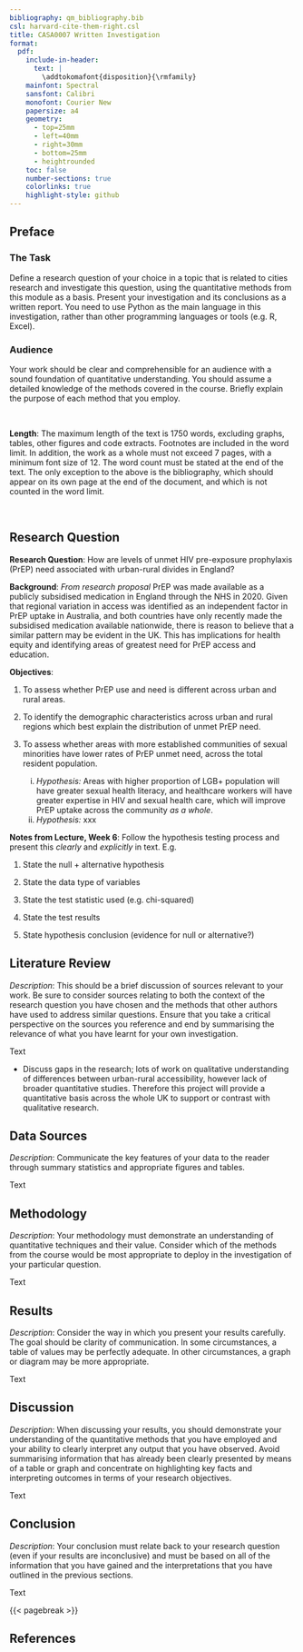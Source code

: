```yaml
---
bibliography: qm_bibliography.bib
csl: harvard-cite-them-right.csl
title: CASA0007 Written Investigation
format:
  pdf:
    include-in-header:
      text: |
        \addtokomafont{disposition}{\rmfamily}
    mainfont: Spectral
    sansfont: Calibri
    monofont: Courier New
    papersize: a4
    geometry:
      - top=25mm
      - left=40mm
      - right=30mm
      - bottom=25mm
      - heightrounded
    toc: false
    number-sections: true
    colorlinks: true
    highlight-style: github
---
```


## Preface

### The Task

Define a research question of your choice in a topic that is related to cities research and investigate this question, using the quantitative methods from this module as a basis. Present your investigation and its conclusions as a written report. You need to use Python as the main language in this investigation, rather than other programming languages or tools (e.g. R, Excel).

### Audience

Your work should be clear and comprehensible for an audience with a sound foundation of quantitative understanding. You should assume a detailed knowledge of the methods covered in the course. Briefly explain the purpose of each method that you employ.

\

**Length**: The maximum length of the text is 1750 words, excluding graphs, tables, other figures and code extracts. Footnotes are included in the word limit. In addition, the work as a whole must not exceed 7 pages, with a minimum font size of 12. The word count must be stated at the end of the text. The only exception to the above is the bibliography, which should appear on its own page at the end of the document, and which is not counted in the word limit.

\

## Research Question

**Research Question**: How are levels of unmet HIV pre-exposure prophylaxis (PrEP) need associated with urban-rural divides in England?

**Background**: *From research proposal* PrEP was made available as a publicly subsidised medication in England through the NHS in 2020. Given that regional variation in access was identified as an independent factor in PrEP uptake in Australia, and both countries have only recently made the subsidised medication available nationwide, there is reason to believe that a similar pattern may be evident in the UK. This has implications for health equity and identifying areas of greatest need for PrEP access and education.

**Objectives**:

1.  To assess whether PrEP use and need is different across urban and rural areas.

2.  To identify the demographic characteristics across urban and rural regions which best explain the distribution of unmet PrEP need.

3.  To assess whether areas with more established communities of sexual minorities have lower rates of PrEP unmet need, across the total resident population.

    i.  *Hypothesis:* Areas with higher proportion of LGB+ population will have greater sexual health literacy, and healthcare workers will have greater expertise in HIV and sexual health care, which will improve PrEP uptake across the community *as a whole*.
    ii. *Hypothesis:* xxx
  
  
**Notes from Lecture, Week 6**: Follow the hypothesis testing process and present this *clearly* and *explicitly* in text. E.g.  

1.    State the null + alternative hypothesis

2.    State the data type of variables

3.    State the test statistic used (e.g. chi-squared)

4.    State the test results

5.    State hypothesis conclusion (evidence for null or alternative?)


## Literature Review

*Description*: This should be a brief discussion of sources relevant to your work. Be sure to consider sources relating to both the context of the research question you have chosen and the methods that other authors have used to address similar questions. Ensure that you take a critical perspective on the sources you reference and end by summarising the relevance of what you have learnt for your own investigation.

Text

-   Discuss gaps in the research; lots of work on qualitative understanding of differences between urban-rural accessibility, however lack of broader quantitative studies. Therefore this project will provide a quantitative basis across the whole UK to support or contrast with qualitative research.

## Data Sources

*Description*: Communicate the key features of your data to the reader through summary statistics and appropriate figures and tables.

Text

## Methodology

*Description*: Your methodology must demonstrate an understanding of quantitative techniques and their value. Consider which of the methods from the course would be most appropriate to deploy in the investigation of your particular question.

Text

## Results

*Description*: Consider the way in which you present your results carefully. The goal should be clarity of communication. In some circumstances, a table of values may be perfectly adequate. In other circumstances, a graph or diagram may be more appropriate.

Text

## Discussion

*Description*: When discussing your results, you should demonstrate your understanding of the quantitative methods that you have employed and your ability to clearly interpret any output that you have observed. Avoid summarising information that has already been clearly presented by means of a table or graph and concentrate on highlighting key facts and interpreting outcomes in terms of your research objectives.

Text

## Conclusion

*Description*: Your conclusion must relate back to your research question (even if your results are inconclusive) and must be based on all of the information that you have gained and the interpretations that you have outlined in the previous sections.

Text

{{< pagebreak >}}

## References
